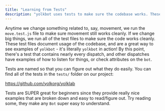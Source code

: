 ```yaml
---
title: "Learning from Tests"
description: "yolkbot uses tests to make sure the codebase works. These can help you!"
---
```


Anytime we change something related to, say, movement, we run the `move.test.js` file to make sure movement still works cleanly. If we change big things, we run all of the test files to make sure the code works cleanly. These test files document usage of the codebase, and are a great way to see examples of `yolkbot` - it's literally `yolkbot` in action! By this point, there's a test that contains nearly every dispatch, and other dispatches have examples of how to listen for things, or check attributes on the `bot`.

Tests are named so that you can figure out what they do easily. You can find all of the tests in the `tests/` folder on our project:

https://github.com/yolkorg/yolklab

Tests are SUPER great for beginners since they provide really nice examples that are broken down and easy to read/figure out. Try reading some, they make any `Bot` super easy to understand.